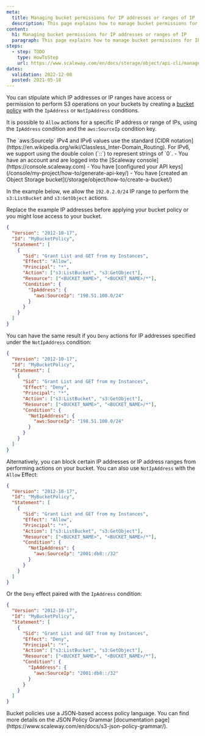```yaml
---
meta:
  title: Managing bucket permissions for IP addresses or ranges of IP
  description: This page explains how to manage bucket permissions for IP addresses or ranges of IP.
content:
  h1: Managing bucket permissions for IP addresses or ranges of IP
  paragraph: This page explains how to manage bucket permissions for IP addresses or ranges of IP.
steps:
  - step: TODO
    type: HowToStep
    url: https://www.scaleway.com/en/docs/storage/object/api-cli/manage-bucket-permissions-IP/
dates:
  validation: 2022-12-08
  posted: 2021-05-18
---
```


You can stipulate which IP addresses or IP ranges have access or permission to perform S3 operations on your buckets by creating a [bucket policy](/storage/object/api-cli/bucket-policy/) with the `IpAddress` or `NotIpAddress` conditions. 

It is possible to `Allow` actions for a specific IP address or range of IPs, using the `IpAddress` condition and the `aws:SourceIp` condition key.

<Macro id="iam-requirements" />
 
<Message type="note">
  The `aws:SourceIp` IPv4 and IPv6 values use the standard [CIDR notation](https://en.wikipedia.org/wiki/Classless_Inter-Domain_Routing). For IPv6, we support using the double colon (`::`) to represent strings of `0`.
</Message>

<Message type="requirement">
  - You have an account and are logged into the [Scaleway console](https://console.scaleway.com)  
  - You have [configured your API keys](/console/my-project/how-to/generate-api-key/)
  - You have [created an Object Storage bucket](/storage/object/how-to/create-a-bucket/)
</Message>

In the example below, we allow the `192.0.2.0/24` IP range to perform the `s3:ListBucket` and `s3:GetObject` actions.

<Message type="note">
  Replace the example IP addresses before applying your bucket policy or you might lose access to your bucket.
</Message>

```json
{
  "Version": "2012-10-17",
  "Id": "MyBucketPolicy",
  "Statement": [
    {
      "Sid": "Grant List and GET from my Instances",
      "Effect": "Allow",
      "Principal": "*",
      "Action": ["s3:ListBucket", "s3:GetObject"],
      "Resource": ["<BUCKET_NAME>", "<BUCKET_NAME>/*"],
      "Condition": {
        "IpAddress": {
          "aws:SourceIp": "198.51.100.0/24"
        }
      }
    }
  ]
}
```
You can have the same result if you `Deny` actions for IP addresses specified under the `NotIpAddress` condition:
```json
{
  "Version": "2012-10-17",
  "Id": "MyBucketPolicy",
  "Statement": [
    {
      "Sid": "Grant List and GET from my Instances",
      "Effect": "Deny",
      "Principal": "*",
      "Action": ["s3:ListBucket", "s3:GetObject"],
      "Resource": ["<BUCKET_NAME>", "<BUCKET_NAME>/*"],
      "Condition": {
        "NotIpAddress": {
          "aws:SourceIp": "198.51.100.0/24"
        }
      }
    }
  ]
}
```
Alternatively, you can block certain IP addresses or IP address ranges from performing actions on your bucket. You can also use `NotIpAddress` with the `Allow` Effect:
```json
{
  "Version": "2012-10-17",
  "Id": "MyBucketPolicy",
  "Statement": [
    {
      "Sid": "Grant List and GET from my Instances",
      "Effect": "Allow",
      "Principal": "*",
      "Action": ["s3:ListBucket", "s3:GetObject"],
      "Resource": ["<BUCKET_NAME>", "<BUCKET_NAME>/*"],
      "Condition": {
        "NotIpAddress": {
          "aws:SourceIp": "2001:db8::/32"
        }
      }
    }
  ]
}
```
Or the `Deny` effect paired with the `IpAddress` condition:
```json
{
  "Version": "2012-10-17",
  "Id": "MyBucketPolicy",
  "Statement": [
    {
      "Sid": "Grant List and GET from my Instances",
      "Effect": "Deny",
      "Principal": "*",
      "Action": ["s3:ListBucket", "s3:GetObject"],
      "Resource": ["<BUCKET_NAME>", "<BUCKET_NAME>/*"],
      "Condition": {
        "IpAddress": {
          "aws:SourceIp": "2001:db8::/32"
        }
      }
    }
  ]
}
```

<Message type="note">
  Bucket policies use a JSON-based access policy language. You can find more details on the JSON Policy Grammar [documentation page](https://www.scaleway.com/en/docs/s3-json-policy-grammar/).
</Message>


